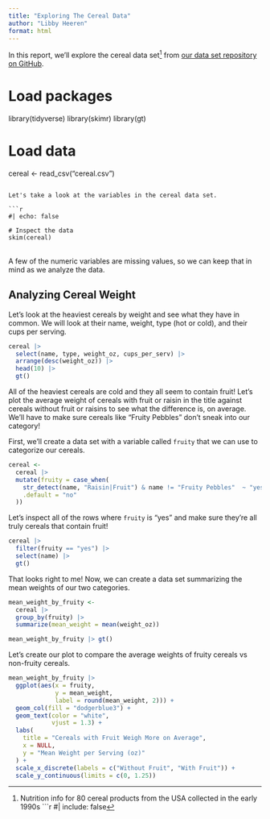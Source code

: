 ```yaml
---
title: "Exploring The Cereal Data"
author: "Libby Heeren"
format: html
---
```


In this report, we'll explore the cereal data set[^1] from [our data set repository on GitHub](https://github.com/rfortherestofus/rin3-datasets/tree/main/getting-started-datasets/cereal).    

[^1]: Nutrition info for 80 cereal products from the USA collected in the early 1990s
```r
#| include: false

# Load packages
library(tidyverse)
library(skimr)
library(gt)

# Load data
cereal <- read_csv("cereal.csv")
```

Let's take a look at the variables in the cereal data set.

```r
#| echo: false

# Inspect the data
skim(cereal)
```
<br>
A few of the numeric variables are missing values, so we can keep that in mind as we analyze the data.  

## Analyzing Cereal Weight  

Let's look at the heaviest cereals by weight and see what they have in common. We will look at their name, weight, type (hot or cold), and their cups per serving.      

```r
cereal |>
  select(name, type, weight_oz, cups_per_serv) |> 
  arrange(desc(weight_oz)) |>
  head(10) |> 
  gt()
```

All of the heaviest cereals are cold and they all seem to contain fruit! Let's plot the average weight of cereals with fruit or raisin in the title against cereals without fruit or raisins to see what the difference is, on average. We'll have to make sure cereals like "Fruity Pebbles" don't sneak into our category!    

First, we'll create a data set with a variable called `fruity` that we can use to categorize our cereals. 

```r
cereal <- 
  cereal |> 
  mutate(fruity = case_when(
    str_detect(name, "Raisin|Fruit") & name != "Fruity Pebbles"  ~ "yes",
    .default = "no"
  ))
```

Let's inspect all of the rows where `fruity` is "yes" and make sure they're all truly cereals that contain fruit!  

```r
cereal |> 
  filter(fruity == "yes") |> 
  select(name) |> 
  gt()
```

That looks right to me! Now, we can create a data set summarizing the mean weights of our two categories.  

```r
mean_weight_by_fruity <- 
  cereal |> 
  group_by(fruity) |> 
  summarize(mean_weight = mean(weight_oz))

mean_weight_by_fruity |> gt()
```

Let's create our plot to compare the average weights of fruity cereals vs non-fruity cereals.   

```r
mean_weight_by_fruity |> 
  ggplot(aes(x = fruity,
             y = mean_weight,
             label = round(mean_weight, 2))) +
  geom_col(fill = "dodgerblue3") +
  geom_text(color = "white",
            vjust = 1.3) +
  labs(
    title = "Cereals with Fruit Weigh More on Average",
    x = NULL,
    y = "Mean Weight per Serving (oz)"
  ) +
  scale_x_discrete(labels = c("Without Fruit", "With Fruit")) +
  scale_y_continuous(limits = c(0, 1.25))
```

